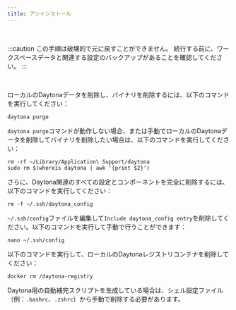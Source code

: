 ```yaml
---
title: アンインストール
---
```


<br />

:::caution
この手順は破壊的で元に戻すことができません。
続行する前に、ワークスペースデータと関連する設定のバックアップがあることを確認してください。
:::

<br />

ローカルのDaytonaデータを削除し、バイナリを削除するには、以下のコマンドを実行してください：

```shell
daytona purge
```

`daytona purge`コマンドが動作しない場合、または手動でローカルのDaytonaデータを削除してバイナリを削除したい場合は、以下のコマンドを実行してください：

```shell
rm -rf ~/Library/Application\ Support/daytona
sudo rm $(whereis daytona | awk '{print $2}')
```

さらに、Daytona関連のすべての設定とコンポーネントを完全に削除するには、以下のコマンドを実行してください：

```shell
rm -f ~/.ssh/daytona_config
```

`~/.ssh/config`ファイルを編集して`Include daytona_config entry`を削除してください。以下のコマンドを実行して手動で行うことができます：

```shell
nano ~/.ssh/config
```

以下のコマンドを実行して、ローカルのDaytonaレジストリコンテナを削除してください：

```shell
docker rm /daytona-registry
```

Daytona用の自動補完スクリプトを生成している場合は、シェル設定ファイル（例：`.bashrc`、`.zshrc`）から手動で削除する必要があります。
